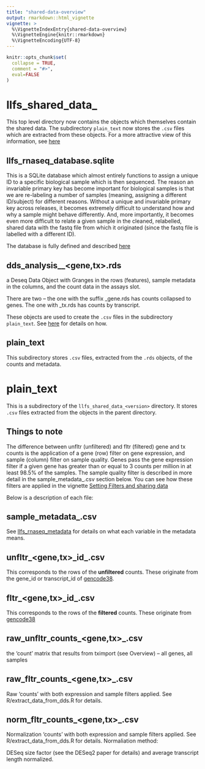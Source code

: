 ```yaml
---
title: "shared-data-overview"
output: rmarkdown::html_vignette
vignette: >
  %\VignetteIndexEntry{shared-data-overview}
  %\VignetteEngine{knitr::rmarkdown}
  %\VignetteEncoding{UTF-8}
---
```


```r
knitr::opts_chunk$set(
  collapse = TRUE,
  comment = "#>",
  eval=FALSE
)
```

# llfs_shared_data_<version>

This top level directory now contains the objects which themselves contain the 
shared data. The subdirectory `plain_text` now stores the `.csv` files which 
are extracted from these objects. For a more attractive view of this 
information, see 
[here](file:///home/oguzkhan/code/llfsRnaseq/docs/articles/shared-data-overview.html)

## llfs_rnaseq_database.sqlite

This is a SQLite database which almost entirely functions to assign a unique 
ID to a specific biological sample which is then sequenced. The reason an 
invariable primary key has become important for biological samples is that we 
are re-labeling a number of samples (meaning, assigning a different ID/subject) 
for different reasons. Without a unique and invariable primary key across 
releases, it becomes extremely difficult to understand how and why a sample 
might behave differently. And, more importantly, it becomes even more difficult 
to relate a given sample in the cleaned, relabelled, shared data with the 
fastq file from which it originated (since the fastq file is labelled with 
a different ID).  

The database is fully defined and described 
[here](https://cmatkhan.github.io/llfsRnaseq/articles/database-overview.html)

## dds_analysis_<date>_<gene,tx>.rds

a Deseq Data Object with Granges in the rows (features), sample metadata in
the columns, and the count data in the assays slot.

There are two -- the one with the suffix _gene.rds has counts collapsed to genes.
The one with _tx.rds has counts by transcript.

These objects are used to create the `.csv` files in the subdirectory 
`plain_text`. 
See [here](https://cmatkhan.github.io/llfsRnaseq/articles/creating-a-release.html) 
for details on how.

## plain_text

This subdirectory stores `.csv` files, extracted from the `.rds` objects,
of the counts and metadata.

# plain_text

This is a subdirectory of the `llfs_shared_data_<version>` directory. It stores 
`.csv` files extracted from the objects in the parent directory. 

## Things to note

The difference between unfltr (unfiltered) and fltr (filtered) gene and tx
counts is the application of a gene (row) filter on gene expression,
and sample (column) filter on sample quality. Genes pass the gene expression
filter if a given gene has greater than or equal to 3 counts per million in
at least 98.5% of the samples. The sample quality filter is described in more
detail in the sample_metadata_<date>.csv section below. You can see how 
these filters are applied in the vignette 
[Setting Filters and sharing data](https://cmatkhan.github.io/llfsRnaseq/articles/creating-a-release.html)

Below is a description of each file:

## sample_metadata_<date>.csv

See 
[llfs_rnaseq_metadata](https://cmatkhan.github.io/llfsRnaseq/articles/database-overview.html#llfs_rnaseq_metadata) 
for details on what each variable in the metadata means.

## unfltr_<gene,tx>\_id\_<date>.csv

This corresponds to the rows of the __unfiltered__ counts.
These originate from the gene_id or transcript_id of
[gencode38](https://www.gencodegenes.org/human/release_38.html).

## fltr_<gene,tx>\_id\_<date>.csv

This corresponds to the rows of the __filtered__ counts. These originate from
[gencode38](https://www.gencodegenes.org/human/release_38.html)

## raw_unfltr_counts_<gene,tx>\_<date>.csv

the 'count' matrix that results from tximport (see Overview) -- all genes,
all samples

## raw_fltr_counts_<gene,tx>\_<date>.csv

Raw 'counts' with both expression and sample filters applied. 
See R/extract_data_from_dds.R for details.

## norm_fltr_counts_<gene,tx>\_<date>.csv

Normalization 'counts' with both expression and sample filters applied. 
See R/extract_data_from_dds.R for details. Normaliation method:  

DESeq size factor (see the DESeq2 paper for details) and average transcript
length normalized.

